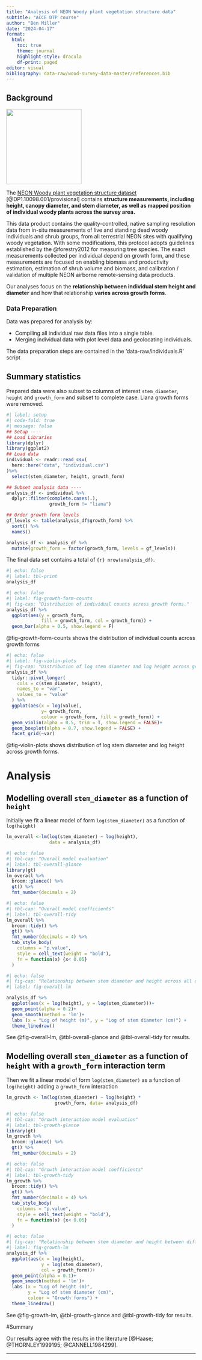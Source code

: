 ```yaml
---
title: "Analysis of NEON Woody plant vegetation structure data"
subtitle: "ACCE DTP course"
author: "Ben Miller"
date: "2024-04-17"
format: 
  html:
    toc: true
    theme: journal
    highlight-style: dracula
    df-print: paged
editor: visual
bibliography: data-raw/wood-survey-data-master/references.bib
---
```


## Background

![](data-raw/wood-survey-data-master/neon-logo.png){width="200"}

The [NEON Woody plant vegetation structure dataset](https://data.neonscience.org/data-products/DP1.10098.001) [@DP1.10098.001/provisional] contains **structure measurements, including height, canopy diameter, and stem diameter, as well as mapped position of individual woody plants across the survey area.**

This data product contains the quality-controlled, native sampling resolution data from in-situ measurements of live and standing dead woody individuals and shrub groups, from all terrestrial NEON sites with qualifying woody vegetation. With some modifications, this protocol adopts guidelines established by the @forestry2012 for measuring tree species. The exact measurements collected per individual depend on growth form, and these measurements are focused on enabling biomass and productivity estimation, estimation of shrub volume and biomass, and calibration / validation of multiple NEON airborne remote-sensing data products.

Our analyses focus on the **relationship between individual stem height and diameter** and how that relationship **varies across growth forms**.

### Data Preparation

Data was prepared for analysis by:

-   Compiling all individual raw data files into a single table.
-   Merging individual data with plot level data and geolocating individuals.

The data preparation steps are contained in the 'data-raw/individuals.R' script

## Summary statistics

Prepared data were also subset to columns of interest `stem_diameter`, `height` and `growth_form` and subset to complete case. Liana growth forms were removed.

```r
#| label: setup
#| code-fold: true
#| message: false
## Setup ----
## Load Libraries
library(dplyr)
library(ggplot2)
## Load data
individual <- readr::read_csv(
  here::here("data", "individual.csv")
)%>%
  select(stem_diameter, height, growth_form)

## Subset analysis data ----
analysis_df <- individual %>%
  dplyr::filter(complete.cases(.),
                growth_form != "liana")

## Order growth form levels
gf_levels <- table(analysis_df$growth_form) %>%
  sort() %>%
  names()

analysis_df <- analysis_df %>%
  mutate(growth_form = factor(growth_form, levels = gf_levels))
```

The final data set contains a total of `{r} nrow(analysis_df)`.

```r
#| echo: false
#| label: tbl-print
analysis_df
```

```r
#| echo: false
#| label: fig-growth-form-counts
#| fig-cap: "Distribution of individual counts across growth forms."
analysis_df %>%
  ggplot(aes(y = growth_form, 
             fill = growth_form, col = growth_form)) +
  geom_bar(alpha = 0.5, show.legend = F) 


```

@fig-growth-form-counts shows the distribution of individual counts across growth forms

```r
#| echo: false
#| label: fig-violin-plots
#| fig-cap: "Distribution of log stem diameter and log height across growth forms."
analysis_df %>%
  tidyr::pivot_longer(
    cols = c(stem_diameter, height),
    names_to = "var", 
    values_to = "value"
  ) %>%
  ggplot(aes(x = log(value),
             y= growth_form,
             colour = growth_form, fill = growth_form)) +
  geom_violin(alpha = 0.5, trim = T, show.legend = FALSE)+
  geom_boxplot(alpha = 0.7, show.legend = FALSE) +
  facet_grid(~var)
```

@fig-violin-plots shows distribution of log stem diameter and log height across growth forms.

# Analysis

## Modelling overall `stem_diameter` as a function of `height`

Initially we fit a linear model of form `log(stem_diameter)` as a function of `log(height)`

```r
lm_overall <-lm(log(stem_diameter) ~ log(height), 
                data = analysis_df)

```

```r
#| echo: false
#| tbl-cap: "Overall model evaluation"
#| label: tbl-overall-glance
library(gt)
lm_overall %>%
  broom::glance() %>%
  gt() %>%
  fmt_number(decimals = 2)
```

```r
#| echo: false
#| tbl-cap: "Overall model coefficients"
#| label: tbl-overall-tidy
lm_overall %>%
  broom::tidy() %>%
  gt() %>%
  fmt_number(decimals = 4) %>%
  tab_style_body(
    columns = "p.value",
    style = cell_text(weight = "bold"), 
    fn = function(x) {x< 0.05}
  )
```

```r
#| echo: false
#| fig-cap: "Relationship between stem diameter and height across all data"
#| label: fig-overall-lm

analysis_df %>%
  ggplot(aes(x = log(height), y = log(stem_diameter)))+
  geom_point(alpha = 0.2)+
  geom_smooth(method = 'lm')+
  labs (x = "Log of height (m)", y = "Log of stem diameter (cm)") +
  theme_linedraw()
```

See @fig-overall-lm, @tbl-overall-glance and @tbl-overall-tidy for results.

## Modelling overall `stem_diameter` as a function of `height` with a `growth_form` interaction term

Then we fit a linear model of form `log(stem_diameter)` as a function of `log(height)` adding a `growth_form` interaction

```r
lm_growth <- lm(log(stem_diameter) ~ log(height) *
                  growth_form, data= analysis_df)
```

```r
#| echo: false
#| tbl-cap: "Growth interaction model evaluation"
#| label: tbl-growth-glance
library(gt)
lm_growth %>%
  broom::glance() %>%
  gt() %>%
  fmt_number(decimals = 2)
```

```r
#| echo: false
#| tbl-cap: "Growth interaction model coefficients"
#| label: tbl-growth-tidy
lm_growth %>%
  broom::tidy() %>%
  gt() %>%
  fmt_number(decimals = 4) %>%
  tab_style_body(
    columns = "p.value",
    style = cell_text(weight = "bold"), 
    fn = function(x) {x< 0.05}
  )

```

```r
#| echo: false
#| fig-cap: "Relationship between stem diameter and height between different growth forms"
#| label: fig-growth-lm
analysis_df %>%
  ggplot(aes(x = log(height), 
             y = log(stem_diameter),
             col = growth_form))+
  geom_point(alpha = 0.1)+
  geom_smooth(method = 'lm')+
  labs (x = "Log of height (m)", 
        y = "Log of stem diameter (cm)",
        colour = "Growth forms") +
  theme_linedraw()
```

See @fig-growth-lm, @tbl-growth-glance and @tbl-growth-tidy for results.

#Summary

Our results agree with the results in the literature [@Haase; @THORNLEY1999195; @CANNELL1984299].

------------------------------------------------------------------------

# 
